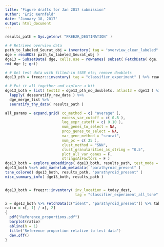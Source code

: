 ```yaml
---
title: "Figure drafts for Jan 2017 submission"
author: "Eric Kernfeld"
date: "January 18, 2017"
output: html_document
---
```


```r
results_path = Sys.getenv( "FREEZR_DESTINATION" )

# # Retrieve overview data
path_to_labeled_Seurat_obj = inventory( tag = "overview_clean_labeled" )
dge = readRDS( path_to_labeled_Seurat_obj )
dge13 = SubsetData( dge, cells.use = rownames( subset( FetchData( dge, "eday" ), eday==13.5 ) ) )
rm( dge ); gc()

# # Get test data with filled-in tSNE etc; remove doublets
dge13_pth = freezr::inventory( tag = "classifier_experiment" ) %>% readRDS

# # Put it all together and explore a bit
dge13_both = list( test13 = dge13_pth_no_doublets, atlas13 = dge13 ) %>% 
  lapply( deseuratify_raw_data ) %>% 
  dge_merge_list %>% 
  seuratify_thy_data( results_path )

all_params = expand.grid( cc_method = c( "average" ),
                          excess_var_cutoff = c( 0.8 ),
                          log_expr_cutoff = c( 0.10 ), 
                          num_genes_to_select = NA, 
                          prop_genes_to_select = NA, 
                          var_gene_method = "seurat",
                          num_pc = c( 25 ), 
                          clust_method = "SNN",
                          clust_granularities_as_string = "0.5",
                          plot_all_var_genes = F,
                          stringsAsFactors = F )
dge13_both = explore_embeddings( dge13_both, results_path, test_mode = F, all_params)
dge13_both %<>% add_maehrlab_metadata( "parathyroid_present" )
tsne_colored( dge13_both, results_path, "parathyroid_present" )
misc_summary_info( dge13_both, results_path )


dge13_both = freezr::inventory( inv_location = today_dest, 
                                tag = "classifier_experiment_all_tsne" ) %>% readRDS

x = dge13_both %>% FetchData(c("ident", "parathyroid_present")) %>% table %>% apply(2, percentify) 
ratio = x[, 1] / x[, 2] 
{ 
  pdf("Reference_proportions.pdf")
  barplot(ratio)
  abline(h = 1)
  title("Reference proportion relative to test data")
  dev.off()
}
```

